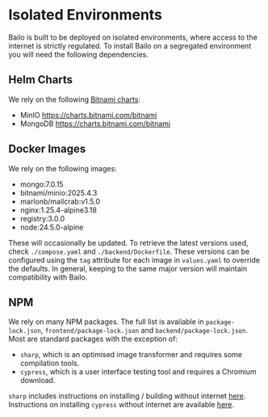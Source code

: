
# Isolated Environments

Bailo is built to be deployed on isolated environments, where access to the internet is strictly regulated. To install
Bailo on a segregated environment you will need the following dependencies.

## Helm Charts

We rely on the following [Bitnami charts](https://charts.bitnami.com/):

- MinIO https://charts.bitnami.com/bitnami
- MongoDB https://charts.bitnami.com/bitnami

## Docker Images

We rely on the following images:

- mongo:7.0.15
- bitnami/minio:2025.4.3
- marlonb/mailcrab:v1.5.0
- nginx:1.25.4-alpine3.18
- registry:3.0.0
- node:24.5.0-alpine

These will occasionally be updated. To retrieve the latest versions used, check `./compose.yaml` and
`./backend/Dockerfile`. These versions can be configured using the `tag` attribute for each image in `values.yaml` to
override the defaults. In general, keeping to the same major version will maintain compatibility with Bailo.

## NPM

We rely on many NPM packages. The full list is available in `package-lock.json`, `frontend/package-lock.json` and
`backend/package-lock.json`. Most are standard packages with the exception of:

- `sharp`, which is an optimised image transformer and requires some compilation tools.
- `cypress`, which is a user interface testing tool and requires a Chromium download.

`sharp` includes instructions on installing / building without internet [here](https://sharp.pixelplumbing.com/install).
Instructions on installing `cypress` without internet are available
[here](https://docs.cypress.io/guides/references/advanced-installation).

